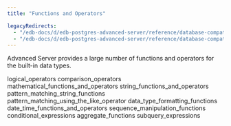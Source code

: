 ```yaml
---
title: "Functions and Operators"

legacyRedirects:
  - "/edb-docs/d/edb-postgres-advanced-server/reference/database-compatibility-for-oracle-developers-reference-guide/13/functions_and_operators.html"
  - "/edb-docs/d/edb-postgres-advanced-server/reference/database-compatibility-for-oracle-developers-reference-guide/latest/functions_and_operators.html"
---
```


<div id="functions_and_operators" class="registered_link"></div>

Advanced Server provides a large number of functions and operators for the built-in data types.

<div class="toctree" maxdepth="3">

logical_operators comparison_operators mathematical_functions_and_operators string_functions_and_operators pattern_matching_string_functions pattern_matching_using_the_like_operator data_type_formatting_functions date_time_functions_and_operators sequence_manipulation_functions conditional_expressions aggregate_functions subquery_expressions

</div>
